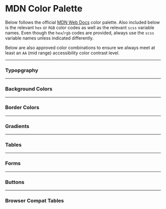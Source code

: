 
<Meta title="Docs|Colors" />

# MDN Color Palette

Below follows the official [MDN Web Docs](https://developer.mozilla.org/) color palette. Also included below is the relevant `hex` or `RGB` color codes as well as the relevant `scss` variable names. Even though the `hex`/`rgb` codes are provided, always use the `scss` variable names unless indicated differently.

Below are also approved color combinations to ensure we always meet at least an `AA` (mid range) accessibility color contrast level.

<ColorPalette>
  <ColorItem title="$brand-primary" colors={["#015fdf"]} />
  <ColorItem
    title="$blue"
    subtitle="same as $brand-primary-200"
    colors={["#3d7e9a"]}
  />
  <ColorItem title="$blue-light" colors={["#e4f0f5"]} />
  <ColorItem
    title="$blue-dark"
    subtitle="mix($blue, $blue-vdark, 65)"
    colors={["#285c76"]}
  />
  <ColorItem title="$blue-vdark" colors={["#001d33"]} />
  <ColorItem title="$brand-primary-200" colors={["#3d7e9a"]} />
  <ColorItem title="$brand-primary-500" colors={["#ebf4f7"]} />
  <ColorItem title="$brand-primary-600" colors={["#f2f9ff"]} />
  <ColorItem title="$purple" colors={["#9198e5"]} />
  <ColorItem title="$purple-light" colors={["#d7d9f2"]} />
  <ColorItem
    title="$purple-dark"
    subtitle="mix($purple, $purple-vdark, 65)"
    colors={["#6f74b2"]}
  />
  <ColorItem title="$purple-vdark" colors={["#303253"]} />
  <ColorItem title="$brand-red" colors={["#d65752"]} />
  <ColorItem title="$red" colors={["#e66465"]} />
  <ColorItem title="$red-light" colors={["#ffe7e8"]} />
  <ColorItem
    title="$red-dark"
    subtitle="mix($red, $red-vdark, 65)"
    colors={["#b65456"]}
  />
  <ColorItem title="$orange" colors={["#f69d3c"]} />
  <ColorItem title="$orange-light" colors={["#ffe8d4"]} />
  <ColorItem
    title="$orange-dark"
    subtitle="mix($orange, $orange-vdark, 65)"
    colors={["#b27229"]}
  />
  <ColorItem title="$orange-vdark" colors={["#332206"]} />
  <ColorItem title="$yellow" colors={["#f6b73c"]} />
  <ColorItem title="$yellow-light" colors={["#fff3d4"]} />
  <ColorItem
    title="$yellow-dark"
    subtitle="mix($yellow, $yellow-vdark, 65)"
    colors={["#b28529"]}
  />
  <ColorItem title="$yellow-vdark" colors={["#332807"]} />
  <ColorItem title="$brand-green" colors={["#4d9f0c"]} />
  <ColorItem title="$green" colors={["#4d9f0c"]} />
  <ColorItem title="$green-light" colors={["#ebf8e1"]} />
  <ColorItem
    title="$green-dark"
    subtitle="mix($green, $green-vdark, 65)"
    colors={["#3a7408"]}
  />
  <ColorItem title="$green-vdark" colors={["#162300"]} />
  <ColorItem title="$brand-grey" colors={["#4d9f0c"]} />
  <ColorItem title="$grey" colors={["#696969"]} />
  <ColorItem title="$grey-light" colors={["#eee"]} />
  <ColorItem
    title="$grey-dark"
    subtitle="mix($grey, $grey-vdark, 65)"
    colors={["#4c4c4c"]}
  />
  <ColorItem title="$grey-vdark" colors={["#151515"]} />
  <ColorItem title="$blue-grey" colors={["#dce3e5"]} />
  <ColorItem title="$light-blue-grey" colors={["#a1b4ce"]} />
  <ColorItem title="$light-grey" colors={["#fdfdfd"]} />
  <ColorItem
    title="$link-color"
    subtitle="same as $brand-primary-200"
    colors={["#3d7e9a"]}
  />
  <ColorItem title="$payment-faq-base-color" colors={["#3143e2"]} />
  <ColorItem title="$menu-link-color" colors={["#333"]} />
  <ColorItem title="$border-color" colors={["#585858"]} />
  <ColorItem
    title="$light-border-color"
    subtitle="scale-color($border-color, $lightness: 70%)"
    colors={["#cdcdcd"]}
  />
  <ColorItem title="$warning-border-color" colors={["#ffc543"]} />
  <ColorItem
    title="$warning-background-color"
    subtitle="scale-color($warning-border-color, $lightness: 50%);"
    colors={["#ffe2a1"]}
  />
  <ColorItem title="$warningr" subtitle="$yellow" colors={["#f6b73c"]} />
  <ColorItem title="$negative" subtitle="$red" colors={["#e66465"]} />
  <ColorItem title="$error" colors={["#900"]} />
  <ColorItem title="$positive" subtitle="$green" colors={["#4d9f0c"]} />
  <ColorItem title="$neutral" subtitle="$blue" colors={["#3d7e9a"]} />
  <ColorItem title="$default" colors={["#696969"]} />
  <ColorItem title="$accent-light" colors={["#83d0f2"]} />
  <ColorItem title="$accent-dark" colors={["#216684"]} />
  <ColorItem title="$blue-background-text-color" colors={["#fff"]} />
</ColorPalette>

---

### Typopgraphy

<ColorPalette>
  <ColorItem title="$text-colort" colors={["#333"]} />
  <ColorItem title="$text-light" colors={["#fff"]} />
  <ColorItem title="$text-dark" subtitle="$text-color" colors={["#333"]} />
  <ColorItem title="$user-head-secondary-text-color" colors={["#a19f93"]} />
</ColorPalette>

---

### Background Colors

<ColorPalette>
  <ColorItem title="$bg-dark" colors={["#222"]} />
  <ColorItem
    title="$bg-good"
    subtitle="mix($positive, #fff, 5%"
    colors={["#f6faf3"]}
  />
  <ColorItem
    title="$bg-bad"
    subtitle="mix($negative, #fff, 5%)"
    colors={["#fef7f7"]}
  />
  <ColorItem
    title="$light-background-color"
    subtitle="#{map-get(map-get($colors-lookup, 'default'), 'light')}"
    colors={["#eee"]}
  />
  <ColorItem
    title="$header-background-color"
    subtitle="$light-background-color"
    colors={["#eee"]}
  />
  <ColorItem
    title="$code-block-background-color"
    subtitle="#{map-get(map-get($colors-lookup, 'default'), 'light')}"
    colors={["#eee"]}
  />
  <ColorItem
    title="$code-block-background-alt-color"
    subtitle="#{map-get(map-get($colors-lookup, 'neutral'), 'light')}"
    colors={["#e4f0f5"]}
  />
  <ColorItem title="$toc-background-color" colors={["#fcfcfc"]} />
  <ColorItem
    title="$main-nav-box-shadow-color"
    colors={["rgba(12, 12, 13, 0.1)"]}
  />
  <ColorItem
    title="$main-menu-item-background-color"
    subtitle="same as $brand-primary-200"
    colors={["#3d7e9a"]}
  />
</ColorPalette>

---

### Border Colors

<ColorPalette>
  <ColorItem
    title="$code-block-border-color"
    subtitle="#{map - get(map - get($colors - lookup, 'neutral'), 'medium')}"
    colors={["#3d7e9a"]}
  />
  <ColorItem title="$toc-border-color" colors={["#dce3e5"]} />
  <ColorItem title="$box-border-hover-color" colors={["#25a"]} />
  <ColorItem title="$tag-border-color" colors={["#cee9f9"]} />
  <ColorItem title="$main-menu-border-color" colors={["#d8dfe2"]} />
</ColorPalette>

---

### Gradients

<ColorPalette>
  <ColorItem title="$toc-gradient-start-color" colors={["#206584"]} />
  <ColorItem
    title="$toc-gradient-end-color"
    subtitle="same as $accent-light"
    colors={["#83d0f2"]}
  />
  <ColorItem
    title="$payment-background-gradient"
    subtitle="linear-gradient(to right, nth($payment-background-colors, 1), nth($payment-background-colors, 2));"
    colors={["linear-gradient(to right, #83cff3, #ebf8e1)"]}
  />
</ColorPalette>

---

### Tables

<ColorPalette>
  <ColorItem title="$table-bluer" colors={["#d4dde4"]} />
</ColorPalette>

---

### Forms

<ColorPalette>
  <ColorItem title="$form-border-color" colors={["#9b9b9b"]} />
  <ColorItem
    title="$placeholder-text"
    subtitle="lighten($form-border-color, 2)"
    colors={["#a0a0a0"]}
  />
</ColorPalette>

---

### Buttons

<ColorPalette>
  <ColorItem title="$cta-deep-blue" colors={["#161e65"]} />
</ColorPalette>

---

### Browser Compat Tables

<ColorPalette>
  <ColorItem title="nth($bc-colors, 1)" colors={["#e4f8e1"]} />
  <ColorItem title="nth($bc-colors, 2)" colors={["#f8e1e1"]} />
  <ColorItem
    title="nth($bc-colors, 3)"
    subtitle="$yellow-light"
    colors={["#fff3d4"]}
  />
  <ColorItem
    title="nth($bc-colors, 4)"
    subtitle="$grey-light"
    colors={["#eee"]}
  />
</ColorPalette>
